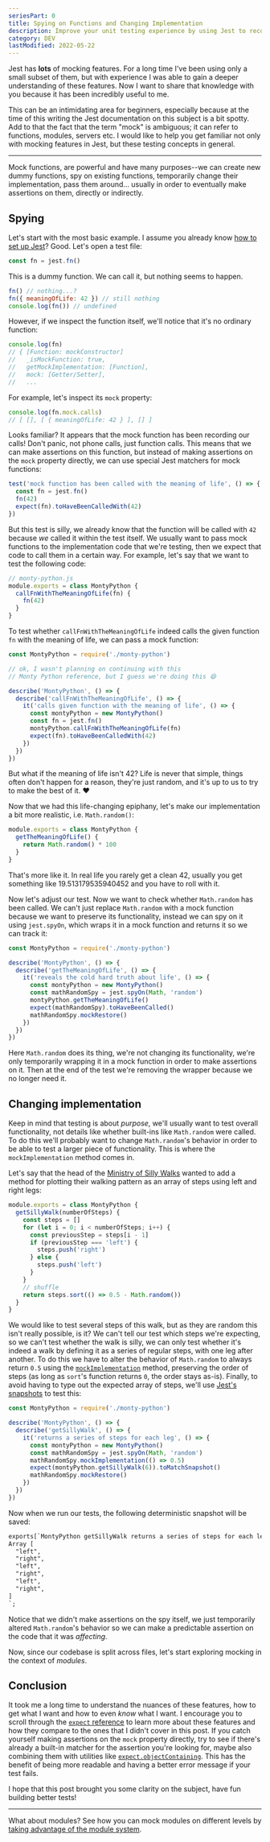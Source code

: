 ```yaml
---
seriesPart: 0
title: Spying on Functions and Changing Implementation
description: Improve your unit testing experience by using Jest to record calls of particular methods and even changing their implementation as needed.
category: DEV
lastModified: 2022-05-22
---
```


Jest has **lots** of mocking features. For a long time I've been using only a small subset of them, but with experience I was able to gain a deeper understanding of these features. Now I want to share that knowledge with you because it has been incredibly useful to me.

This can be an intimidating area for beginners, especially because at the time of this writing the Jest documentation on this subject is a bit spotty. Add to that the fact that the term "mock" is ambiguous; it can refer to functions, modules, servers etc. I would like to help you get familiar not only with mocking features in Jest, but these testing concepts in general.

---

Mock functions, are powerful and have many purposes--we can create new dummy functions, spy on existing functions, temporarily change their implementation, pass them around... usually in order to eventually make assertions on them, directly or indirectly.

## Spying

Let's start with the most basic example. I assume you already know [how to set up Jest](https://jestjs.io/docs/getting-started)? Good. Let's open a test file:

```js
const fn = jest.fn()
```

This is a dummy function. We can call it, but nothing seems to happen.

```js
fn() // nothing...?
fn({ meaningOfLife: 42 }) // still nothing
console.log(fn()) // undefined
```

However, if we inspect the function itself, we'll notice that it's no ordinary function:

```js
console.log(fn)
// { [Function: mockConstructor]
//   _isMockFunction: true,
//   getMockImplementation: [Function],
//   mock: [Getter/Setter],
//   ...
```

For example, let's inspect its `mock` property:

```js
console.log(fn.mock.calls)
// [ [], [ { meaningOfLife: 42 } ], [] ]
```

Looks familiar? It appears that the mock function has been recording our calls! Don't panic, not phone calls, just function calls. This means that we can make assertions on this function, but instead of making assertions on the `mock` property directly, we can use special Jest matchers for mock functions:

```js
test('mock function has been called with the meaning of life', () => {
  const fn = jest.fn()
  fn(42)
  expect(fn).toHaveBeenCalledWith(42)
})
```

But this test is silly, we already know that the function will be called with `42` because _we_ called it within the test itself. We usually want to pass mock functions to the implementation code that we're testing, then we expect that code to call them in a certain way. For example, let's say that we want to test the following code:

```js
// monty-python.js
module.exports = class MontyPython {
  callFnWithTheMeaningOfLife(fn) {
    fn(42)
  }
}
```

To test whether `callFnWithTheMeaningOfLife` indeed calls the given function `fn` with the meaning of life, we can pass a mock function:

```js
const MontyPython = require('./monty-python')

// ok, I wasn't planning on continuing with this
// Monty Python reference, but I guess we're doing this 😄

describe('MontyPython', () => {
  describe('callFnWithTheMeaningOfLife', () => {
    it('calls given function with the meaning of life', () => {
      const montyPython = new MontyPython()
      const fn = jest.fn()
      montyPython.callFnWithTheMeaningOfLife(fn)
      expect(fn).toHaveBeenCalledWith(42)
    })
  })
})
```

But what if the meaning of life isn't 42? Life is never that simple, things often don't happen for a reason, they're just random, and it's up to us to try to make the best of it. ❤️

Now that we had this life-changing epiphany, let's make our implementation a bit more realistic, i.e. `Math.random()`:

```js
module.exports = class MontyPython {
  getTheMeaningOfLife() {
    return Math.random() * 100
  }
}
```

That's more like it. In real life you rarely get a clean 42, usually you get something like 19.513179535940452 and you have to roll with it.

Now let's adjust our test. Now we want to check whether `Math.random` has been called. We can't just replace `Math.random` with a mock function because we want to preserve its functionality, instead we can spy on it using `jest.spyOn`, which wraps it in a mock function and returns it so we can track it:

```js
const MontyPython = require('./monty-python')

describe('MontyPython', () => {
  describe('getTheMeaningOfLife', () => {
    it('reveals the cold hard truth about life', () => {
      const montyPython = new MontyPython()
      const mathRandomSpy = jest.spyOn(Math, 'random')
      montyPython.getTheMeaningOfLife()
      expect(mathRandomSpy).toHaveBeenCalled()
      mathRandomSpy.mockRestore()
    })
  })
})
```

Here `Math.random` does its thing, we're not changing its functionality, we're only temporarily wrapping it in a mock function in order to make assertions on it. Then at the end of the test we're removing the wrapper because we no longer need it.

## Changing implementation

Keep in mind that testing is about _purpose_, we'll usually want to test overall functionality, not details like whether built-ins like `Math.random` were called. To do this we'll probably want to change `Math.random`'s behavior in order to be able to test a larger piece of functionality. This is where the `mockImplementation` method comes in.

Let's say that the head of the [Ministry of Silly Walks](https://youtu.be/eCLp7zodUiI) wanted to add a method for plotting their walking pattern as an array of steps using left and right legs:

```js
module.exports = class MontyPython {
  getSillyWalk(numberOfSteps) {
    const steps = []
    for (let i = 0; i < numberOfSteps; i++) {
      const previousStep = steps[i - 1]
      if (previousStep === 'left') {
        steps.push('right')
      } else {
        steps.push('left')
      }
    }
    // shuffle
    return steps.sort(() => 0.5 - Math.random())
  }
}
```

We would like to test several steps of this walk, but as they are random this isn't really possible, is it? We can't tell our test which steps we're expecting, so we can't test whether the walk is silly, we can only test whether it's indeed a walk by defining it as a series of regular steps, with one leg after another. To do this we have to alter the behavior of `Math.random` to always return `0.5` using the [`mockImplementation`](https://jestjs.io/docs/mock-function-api#mockfnmockimplementationfn) method, preserving the order of steps (as long as `sort`'s function returns `0`, the order stays as-is). Finally, to avoid having to type out the expected array of steps, we'll use [Jest's snapshots](https://jestjs.io/docs/snapshot-testing) to test this:

```js
const MontyPython = require('./monty-python')

describe('MontyPython', () => {
  describe('getSillyWalk', () => {
    it('returns a series of steps for each leg', () => {
      const montyPython = new MontyPython()
      const mathRandomSpy = jest.spyOn(Math, 'random')
      mathRandomSpy.mockImplementation(() => 0.5)
      expect(montyPython.getSillyWalk(6)).toMatchSnapshot()
      mathRandomSpy.mockRestore()
    })
  })
})
```

Now when we run our tests, the following deterministic snapshot will be saved:

```txt
exports[`MontyPython getSillyWalk returns a series of steps for each leg 1`] = `
Array [
  "left",
  "right",
  "left",
  "right",
  "left",
  "right",
]
`;
```

Notice that we didn't make assertions on the spy itself, we just temporarily altered `Math.random`'s behavior so we can make a predictable assertion on the code that it was _affecting_.

Now, since our codebase is split across files, let's start exploring mocking in the context of _modules_.

## Conclusion

It took me a long time to understand the nuances of these features, how to get what I want and how to even _know_ what I want. I encourage you to scroll through the [`expect` reference](https://jestjs.io/docs/expect) to learn more about these features and how they compare to the ones that I didn't cover in this post. If you catch yourself making assertions on the `mock` property directly, try to see if there's already a built-in matcher for the assertion you're looking for, maybe also combining them with utilities like [`expect.objectContaining`](https://jestjs.io/docs/en/expect#expectobjectcontainingobject). This has the benefit of being more readable and having a better error message if your test fails.

I hope that this post brought you some clarity on the subject, have fun building better tests!

---

What about modules? See how you can mock modules on different levels by [taking advantage of the module
system](/blog/mocking-with-jest/modules).
